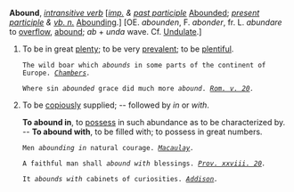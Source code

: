 '''Abound''', ''[[intransitive verb (part of speech)|intransitive verb]]'' [''[[imp. (part of speech)|imp.]] & [[past participle (part of speech)|past participle]]'' [[Abounded]]; ''[[present participle (part of speech)|present participle]] & [[vb. n. (part of speech)|vb. n.]]'' [[Abounding]].] [OE. ''abounden'', F. ''abonder'', fr. L. ''abundare'' to [[overflow]], [[abound]]; ''ab'' + ''unda'' wave. Cf. [[Undulate]].]

<ol>
<li>To be in great [[plenty]]; to be very [[prevalent]]; to be [[plentiful]].

<code>The wild boar which ''abounds'' in some parts of the continent of Europe. ''[[Chambers (source)|Chambers]].''</code>

<code>Where sin ''abounded'' grace did much more ''abound''. ''[[Rom. v. 20 (source)|Rom. v. 20]].''</code>

<li> To be [[copiously]] supplied; -- followed by ''in'' or ''with''.

'''To abound in''', to [[possess]] in such abundance as to be characterized by. -- '''To abound with''', to be filled with; to possess in great numbers.

<code>Men ''abounding in'' natural courage. ''[[Macaulay (source)|Macaulay]].''</code>

<code>A faithful man shall ''abound with'' blessings. ''[[Prov. xxviii. 20 (source)|Prov. xxviii. 20]].''</code>

<code>It ''abounds with'' cabinets of curiosities. ''[[Addison (source)|Addison]].''</code>
</ol>